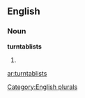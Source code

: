 ==English==

===Noun===
'''turntablists'''

# {{plural of|[[turntablist]]}}

[[Category:English plurals]]

[[ar:turntablists]]